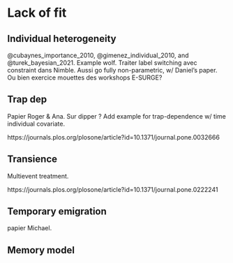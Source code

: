 # Lack of fit {#lackoffit}

## Individual heterogeneity

@cubaynes_importance_2010, @gimenez_individual_2010, and @turek_bayesian_2021. Example wolf. Traiter label switching avec constraint dans Nimble. Aussi go fully non-parametric, w/ Daniel's paper. Ou bien exercice mouettes des workshops E-SURGE?

## Trap dep

Papier Roger & Ana. Sur dipper ? Add example for trap-dependence w/ time individual covariate. 

https://journals.plos.org/plosone/article?id=10.1371/journal.pone.0032666

## Transience 

Multievent treatment.

https://journals.plos.org/plosone/article?id=10.1371/journal.pone.0222241

## Temporary emigration

papier Michael.

## Memory model

